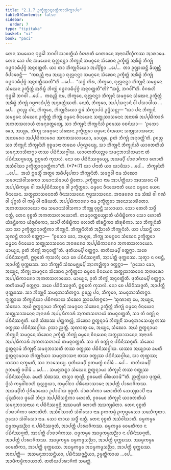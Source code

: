 ```yaml
---
title: "2.1.7 ᩏᨠ᩠ᨡᩥᨲ᩠ᨲᩣᨶᩩᩅᨲ᩠ᨲᩥᨠᩣᩈᩥᨠ᩠ᨡᩣᨸᨴ"
tableOfContents: false
sidebar:
  order: 7
type: "tipitaka"
basket: "vi"
book: "paci"
---
```



<DynamicBreadcrumb />

<Division number="668" book="paci">

<Paragraph number="2155" book="paci">
ᨲᩮᨶ ᩈᨾᨿᩮᨶ ᨻᩩᨴ᩠ᨵᩮᩤ ᨽᨣᩅᩤ ᩈᩣᩅᨲ᩠ᨳᩥᨿᩴ ᩅᩥᩉᩁᨲᩥ ᨩᩮᨲᩅᨶᩮ ᩋᨶᩣᨳᨸᩥᨱ᩠ᨯᩥᨠᩔ ᩋᩣᩁᩣᨾᩮ. ᨲᩮᨶ ᨡᩮᩣ ᨸᨶ ᩈᨾᨿᩮᨶ ᨳᩩᩃᩖᨶᨶ᩠ᨴᩣ ᨽᩥᨠ᩠ᨡᩩᨶᩦ ᩈᨾᨣ᩠ᨣᩮᨶ ᩈᩴᨥᩮᨶ ᩏᨠ᩠ᨡᩥᨲ᩠ᨲᩴ ᩋᩁᩥᨭ᩠ᨮᩴ ᨽᩥᨠ᩠ᨡᩩᩴ ᨣᨴ᩠ᨵᨻᩣᨵᩥᨸᩩᨻ᩠ᨻᩴ ᩋᨶᩩᩅᨲ᩠ᨲᨲᩥ.
</Paragraph>

<Paragraph number="2156" book="paci">
ᨿᩣ ᨲᩣ ᨽᩥᨠ᩠ᨡᩩᨶᩥᨿᩮᩣ ᩋᨸ᩠ᨸᩥᨧ᩠ᨨᩣ …ᨸᩮ…  ᨲᩣ ᩏᨩ᩠ᨫᩣᨿᨶ᩠ᨲᩥ ᨡᩥᨿ᩠ᨿᨶ᩠ᨲᩥ ᩅᩥᨸᩣᨧᩮᨶ᩠ᨲᩥ—  “ᨠᨳᨬ᩠ᩉᩥ ᨶᩣᨾ ᩋᨿ᩠ᨿᩣ ᨳᩩᩃᩖᨶᨶ᩠ᨴᩣ ᩈᨾᨣ᩠ᨣᩮᨶ ᩈᩴᨥᩮᨶ ᩏᨠ᩠ᨡᩥᨲ᩠ᨲᩴ ᩋᩁᩥᨭ᩠ᨮᩴ ᨽᩥᨠ᩠ᨡᩩᩴ ᨣᨴ᩠ᨵᨻᩣᨵᩥᨸᩩᨻ᩠ᨻᩴ ᩋᨶᩩᩅᨲ᩠ᨲᩥᩔᨲᩦ”ᨲᩥ …ᨸᩮ…  “ᩈᨧ᩠ᨧᩴ ᨠᩥᩁ, ᨽᩥᨠ᩠ᨡᩅᩮ, ᨳᩩᩃᩖᨶᨶ᩠ᨴᩣ ᨽᩥᨠ᩠ᨡᩩᨶᩦ ᩈᨾᨣ᩠ᨣᩮᨶ ᩈᩴᨥᩮᨶ ᩏᨠ᩠ᨡᩥᨲ᩠ᨲᩴ ᩋᩁᩥᨭ᩠ᨮᩴ ᨽᩥᨠ᩠ᨡᩩᩴ ᨣᨴ᩠ᨵᨻᩣᨵᩥᨸᩩᨻ᩠ᨻᩴ ᩋᨶᩩᩅᨲ᩠ᨲᨲᩦ”ᨲᩥ? “ᩈᨧ᩠ᨧᩴ, ᨽᨣᩅᩤ”ᨲᩥ. ᩅᩥᨣᩁᩉᩥ ᨻᩩᨴ᩠ᨵᩮᩤ ᨽᨣᩅᩤ …ᨸᩮ…  ᨠᨳᨬ᩠ᩉᩥ ᨶᩣᨾ, ᨽᩥᨠ᩠ᨡᩅᩮ, ᨳᩩᩃᩖᨶᨶ᩠ᨴᩣ ᨽᩥᨠ᩠ᨡᩩᨶᩦ ᩈᨾᨣ᩠ᨣᩮᨶ ᩈᩴᨥᩮᨶ ᩏᨠ᩠ᨡᩥᨲ᩠ᨲᩴ ᩋᩁᩥᨭ᩠ᨮᩴ ᨽᩥᨠ᩠ᨡᩩᩴ ᨣᨴ᩠ᨵᨻᩣᨵᩥᨸᩩᨻ᩠ᨻᩴ ᩋᨶᩩᩅᨲ᩠ᨲᩥᩔᨲᩥ. ᨶᩮᨲᩴ, ᨽᩥᨠ᩠ᨡᩅᩮ, ᩋᨸ᩠ᨸᩈᨶ᩠ᨶᩣᨶᩴ ᩅᩤ ᨸᩈᩣᨴᩤᨿ …ᨸᩮ…  ᩑᩅᨬ᩠ᨧ ᨸᨶ, ᨽᩥᨠ᩠ᨡᩅᩮ, ᨽᩥᨠ᩠ᨡᩩᨶᩥᨿᩮᩣ ᩍᨾᩴ ᩈᩥᨠ᩠ᨡᩣᨸᨴᩴ ᩏᨴ᩠ᨴᩥᩈᨶ᩠ᨲᩩ—
</Paragraph>

</Division>
<Division number="669" book="paci">

<Paragraph number="2157" book="paci">
<Emphasis>“ᨿᩣ ᨸᨶ ᨽᩥᨠ᩠ᨡᩩᨶᩦ ᩈᨾᨣ᩠ᨣᩮᨶ ᩈᩴᨥᩮᨶ ᩏᨠ᩠ᨡᩥᨲ᩠ᨲᩴ ᨽᩥᨠ᩠ᨡᩩᩴ ᨵᨾ᩠ᨾᩮᨶ ᩅᩥᨶᨿᩮᨶ ᩈᨲ᩠ᨳᩩᩈᩣᩈᨶᩮᨶ ᩋᨶᩣᨴᩁᩴ ᩋᨸ᩠ᨸᨭᩥᨠᩣᩁᩴ ᩋᨠᨲᩈᩉᩣᨿᩴ ᨲᨾᨶᩩᩅᨲ᩠ᨲᩮᨿ᩠ᨿ, ᩈᩣ ᨽᩥᨠ᩠ᨡᩩᨶᩦ ᨽᩥᨠ᩠ᨡᩩᨶᩦᩉᩥ ᩑᩅᨾᩔ ᩅᨧᨶᩦᨿᩣ—  ‘ᩑᩈᩮᩣ ᨡᩮᩣ, ᩋᨿ᩠ᨿᩮ, ᨽᩥᨠ᩠ᨡᩩ ᩈᨾᨣ᩠ᨣᩮᨶ ᩈᩴᨥᩮᨶ ᩏᨠ᩠ᨡᩥᨲ᩠ᨲᩮᩣ ᨵᨾ᩠ᨾᩮᨶ ᩅᩥᨶᨿᩮᨶ ᩈᨲ᩠ᨳᩩᩈᩣᩈᨶᩮᨶ ᩋᨶᩣᨴᩁᩮᩣ ᩋᨸ᩠ᨸᨭᩥᨠᩣᩁᩮᩣ ᩋᨠᨲᩈᩉᩣᨿᩮᩣ, ᨾᩣᨿ᩠ᨿᩮ, ᩑᨲᩴ ᨽᩥᨠ᩠ᨡᩩᩴ ᩋᨶᩩᩅᨲ᩠ᨲᩦ’ᨲᩥ. ᩑᩅᨬ᩠ᨧ ᩈᩣ ᨽᩥᨠ᩠ᨡᩩᨶᩦ ᨽᩥᨠ᩠ᨡᩩᨶᩦᩉᩥ ᩅᩩᨧ᩠ᨧᨾᩣᨶᩣ ᨲᨳᩮᩅ ᨸᨣ᩠ᨣᨱ᩠ᩉᩮᨿ᩠ᨿ, ᩈᩣ ᨽᩥᨠ᩠ᨡᩩᨶᩦ ᨽᩥᨠ᩠ᨡᩩᨶᩦᩉᩥ ᨿᩣᩅᨲᨲᩥᨿᩴ ᩈᨾᨶᩩᨽᩣᩈᩥᨲᨻ᩠ᨻᩣ ᨲᩔ ᨸᨭᩥᨶᩥᩔᨣ᩠ᨣᩤᨿ. ᨿᩣᩅᨲᨲᩥᨿᨬ᩠ᨧᩮ ᩈᨾᨶᩩᨽᩣᩈᩥᨿᨾᩣᨶᩣ ᨲᩴ ᨸᨭᩥᨶᩥᩔᨩ᩠ᨩᩮᨿ᩠ᨿ, ᩍᨧ᩠ᨧᩮᨲᩴ ᨠᩩᩈᩃᩴ. ᨶᩮᩣ ᨧᩮ ᨸᨭᩥᨶᩥᩔᨩ᩠ᨩᩮᨿ᩠ᨿ, ᩋᨿᨾ᩠ᨸᩥ ᨸᩣᩁᩣᨩᩥᨠᩣ ᩉᩮᩣᨲᩥ ᩋᩈᩴᩅᩤᩈᩣ ᩏᨠ᩠ᨡᩥᨲ᩠ᨲᩣᨶᩩᩅᨲ᩠ᨲᩥᨠᩣ”</Emphasis>ᨲᩥ. (*7*:<Emphasis>7</Emphasis>)
</Paragraph>

</Division>
<Division number="670" book="paci">

<Paragraph number="2158" book="paci">
<Emphasis>ᨿᩣ ᨸᨶᩣ</Emphasis>ᨲᩥ ᨿᩣ ᨿᩣᨴᩥᩈᩣ …ᨸᩮ…  <Emphasis>ᨽᩥᨠ᩠ᨡᩩᨶᩦ</Emphasis>ᨲᩥ …ᨸᩮ…  ᩋᨿᩴ ᩍᨾᩈ᩠ᨾᩥᩴ ᩋᨲ᩠ᨳᩮ ᩋᨵᩥᨸ᩠ᨸᩮᨲᩣ ᨽᩥᨠ᩠ᨡᩩᨶᩦᨲᩥ.
</Paragraph>

<Paragraph number="2159" book="paci">
<Emphasis>ᩈᨾᨣ᩠ᨣᩮᩤ</Emphasis> ᨶᩣᨾ ᩈᩴᨥᩮᩣ ᩈᨾᩣᨶᩈᩴᩅᩤᩈᨠᩮᩣ ᩈᨾᩣᨶᩈᩦᨾᩣᨿᩴ ᨮᩥᨲᩮᩣ.
</Paragraph>

<Paragraph number="2160" book="paci">
<Emphasis>ᩏᨠ᩠ᨡᩥᨲ᩠ᨲᩮᩣ</Emphasis> ᨶᩣᨾ ᩋᩣᨸᨲ᩠ᨲᩥᨿᩣ ᩋᨴᩔᨶᩮ ᩅᩤ ᩋᨸ᩠ᨸᨭᩥᨠᨾ᩠ᨾᩮ ᩅᩤ ᩋᨸ᩠ᨸᨭᩥᨶᩥᩔᨣ᩠ᨣᩮ ᩅᩤ ᩏᨠ᩠ᨡᩥᨲ᩠ᨲᩮᩣ.
</Paragraph>

<Paragraph number="2161" book="paci">
<Emphasis>ᨵᨾ᩠ᨾᩮᨶ ᩅᩥᨶᨿᩮᨶᩣ</Emphasis>ᨲᩥ ᨿᩮᨶ ᨵᨾ᩠ᨾᩮᨶ ᨿᩮᨶ ᩅᩥᨶᨿᩮᨶ.
</Paragraph>

<Paragraph number="2162" book="paci">
<Emphasis>ᩈᨲ᩠ᨳᩩᩈᩣᩈᨶᩮᨶᩣ</Emphasis>ᨲᩥ ᨩᩥᨶᩈᩣᩈᨶᩮᨶ ᨻᩩᨴ᩠ᨵᩈᩣᩈᨶᩮᨶ.
</Paragraph>

<Paragraph number="2163" book="paci">
<Emphasis>ᩋᨶᩣᨴᩁᩮᩣ</Emphasis> ᨶᩣᨾ ᩈᩴᨥᩴ ᩅᩤ ᨣᨱᩴ ᩅᩤ ᨸᩩᨣ᩠ᨣᩃᩴ ᩅᩤ ᨠᨾ᩠ᨾᩴ ᩅᩤ ᨶᩣᨴᩥᨿᨲᩥ.
</Paragraph>

<Paragraph number="2164" book="paci">
<Emphasis>ᩋᨸ᩠ᨸᨭᩥᨠᩣᩁᩮᩣ</Emphasis> ᨶᩣᨾ ᩏᨠ᩠ᨡᩥᨲ᩠ᨲᩮᩣ ᩋᨶᩮᩣᩈᩣᩁᩥᨲᩮᩣ.
</Paragraph>

<Paragraph number="2165" book="paci">
<Emphasis>ᩋᨠᨲᩈᩉᩣᨿᩮᩣ</Emphasis> ᨶᩣᨾ ᩈᨾᩣᨶᩈᩴᩅᩤᩈᨠᩣ ᨽᩥᨠ᩠ᨡᩪ ᩅᩩᨧ᩠ᨧᨶ᩠ᨲᩥ ᩈᩉᩣᨿᩣ. ᩈᩮᩣ ᨲᩮᩉᩥ ᩈᨴ᩠ᨵᩥᩴ ᨶᨲ᩠ᨳᩥ, ᨲᩮᨶ ᩅᩩᨧ᩠ᨧᨲᩥ ᩋᨠᨲᩈᩉᩣᨿᩮᩣᨲᩥ.
</Paragraph>

<Paragraph number="2166" book="paci">
<Emphasis>ᨲᨾᨶᩩᩅᨲ᩠ᨲᩮᨿ᩠ᨿᩣ</Emphasis>ᨲᩥ ᨿᩴᨴᩥᨭ᩠ᨮᩥᨠᩮᩣ ᩈᩮᩣ ᩉᩮᩣᨲᩥ ᨿᩴᨡᨶ᩠ᨲᩥᨠᩮᩣ ᨿᩴᩁᩩᨧᩥᨠᩮᩣ, ᩈᩣᨸᩥ ᨲᩴᨴᩥᨭ᩠ᨮᩥᨠᩣ ᩉᩮᩣᨲᩥ ᨲᩴᨡᨶ᩠ᨲᩥᨠᩣ ᨲᩴᩁᩩᨧᩥᨠᩣ.
</Paragraph>

<Paragraph number="2167" book="paci">
<Emphasis>ᩈᩣ ᨽᩥᨠ᩠ᨡᩩᨶᩦ</Emphasis>ᨲᩥ ᨿᩣ ᩈᩣ ᩏᨠ᩠ᨡᩥᨲ᩠ᨲᩣᨶᩩᩅᨲ᩠ᨲᩥᨠᩣ ᨽᩥᨠ᩠ᨡᩩᨶᩦ.
</Paragraph>

<Paragraph number="2168" book="paci">
<Emphasis>ᨽᩥᨠ᩠ᨡᩩᨶᩦᩉᩦ</Emphasis>ᨲᩥ ᩋᨬ᩠ᨬᩣᩉᩥ ᨽᩥᨠ᩠ᨡᩩᨶᩦᩉᩥ. ᨿᩣ ᨸᩔᨶ᩠ᨲᩥ ᨿᩣ ᩈᩩᨱᨶ᩠ᨲᩥ ᨲᩣᩉᩥ ᩅᨲ᩠ᨲᨻ᩠ᨻᩣ—  “ᩑᩈᩮᩣ ᨡᩮᩣ, ᩋᨿ᩠ᨿᩮ, ᨽᩥᨠ᩠ᨡᩩ ᩈᨾᨣ᩠ᨣᩮᨶ ᩈᩴᨥᩮᨶ ᩏᨠ᩠ᨡᩥᨲ᩠ᨲᩮᩣ ᨵᨾ᩠ᨾᩮᨶ ᩅᩥᨶᨿᩮᨶ ᩈᨲ᩠ᨳᩩᩈᩣᩈᨶᩮᨶ ᩋᨶᩣᨴᩁᩮᩣ ᩋᨸ᩠ᨸᨭᩥᨠᩣᩁᩮᩣ ᩋᨠᨲᩈᩉᩣᨿᩮᩣ. ᨾᩣᨿ᩠ᨿᩮ, ᩑᨲᩴ ᨽᩥᨠ᩠ᨡᩩᩴ ᩋᨶᩩᩅᨲ᩠ᨲᩦ”ᨲᩥ. ᨴᩩᨲᩥᨿᨾ᩠ᨸᩥ ᩅᨲ᩠ᨲᨻ᩠ᨻᩣ. ᨲᨲᩥᨿᨾ᩠ᨸᩥ ᩅᨲ᩠ᨲᨻ᩠ᨻᩣ. ᩈᨧᩮ ᨸᨭᩥᨶᩥᩔᨩ᩠ᨩᨲᩥ, ᩍᨧ᩠ᨧᩮᨲᩴ ᨠᩩᩈᩃᩴ; ᨶᩮᩣ ᨧᩮ ᨸᨭᩥᨶᩥᩔᨩ᩠ᨩᨲᩥ, ᩋᩣᨸᨲ᩠ᨲᩥ ᨴᩩᨠ᩠ᨠᨭᩔ. ᩈᩩᨲ᩠ᩅᩣ ᨶ ᩅᨴᨶ᩠ᨲᩥ, ᩋᩣᨸᨲ᩠ᨲᩥ ᨴᩩᨠ᩠ᨠᨭᩔ. ᩈᩣ ᨽᩥᨠ᩠ᨡᩩᨶᩦ ᩈᩴᨥᨾᨩ᩠ᨫᨾ᩠ᨸᩥ ᩋᩣᨠᨯ᩠ᨰᩥᨲ᩠ᩅᩣ ᩅᨲ᩠ᨲᨻ᩠ᨻᩣ—  “ᩑᩈᩮᩣ ᨡᩮᩣ, ᩋᨿ᩠ᨿᩮ, ᨽᩥᨠ᩠ᨡᩩ ᩈᨾᨣ᩠ᨣᩮᨶ ᩈᩴᨥᩮᨶ ᩏᨠ᩠ᨡᩥᨲ᩠ᨲᩮᩣ ᨵᨾ᩠ᨾᩮᨶ ᩅᩥᨶᨿᩮᨶ ᩈᨲ᩠ᨳᩩᩈᩣᩈᨶᩮᨶ ᩋᨶᩣᨴᩁᩮᩣ ᩋᨸ᩠ᨸᨭᩥᨠᩣᩁᩮᩣ ᩋᨠᨲᩈᩉᩣᨿᩮᩣ. ᨾᩣᨿ᩠ᨿᩮ, ᩑᨲᩴ ᨽᩥᨠ᩠ᨡᩩᩴ ᩋᨶᩩᩅᨲ᩠ᨲᩦᨲᩥ. ᨴᩩᨲᩥᨿᨾ᩠ᨸᩥ ᩅᨲ᩠ᨲᨻ᩠ᨻᩣ. ᨲᨲᩥᨿᨾ᩠ᨸᩥ ᩅᨲ᩠ᨲᨻ᩠ᨻᩣ. ᩈᨧᩮ ᨸᨭᩥᨶᩥᩔᨩ᩠ᨩᨲᩥ, ᩍᨧ᩠ᨧᩮᨲᩴ ᨠᩩᩈᩃᩴ. ᨶᩮᩣ ᨧᩮ ᨸᨭᩥᨶᩥᩔᨩ᩠ᨩᨲᩥ, ᩋᩣᨸᨲ᩠ᨲᩥ ᨴᩩᨠ᩠ᨠᨭᩔ. ᩈᩣ ᨽᩥᨠ᩠ᨡᩩᨶᩦ ᩈᨾᨶᩩᨽᩣᩈᩥᨲᨻ᩠ᨻᩣ. ᩑᩅᨬ᩠ᨧ ᨸᨶ, ᨽᩥᨠ᩠ᨡᩅᩮ, ᩈᨾᨶᩩᨽᩣᩈᩥᨲᨻ᩠ᨻᩣ. ᨻ᩠ᨿᨲ᩠ᨲᩣᨿ ᨽᩥᨠ᩠ᨡᩩᨶᩥᨿᩣ ᨸᨭᩥᨻᩃᩣᨿ ᩈᩴᨥᩮᩣ ᨬᩣᨸᩮᨲᨻ᩠ᨻᩮᩣ—
</Paragraph>

</Division>
<Division number="671" book="paci">

<Paragraph number="2169" book="paci">
‘ᩈᩩᨱᩣᨲᩩ ᨾᩮ, ᩋᨿ᩠ᨿᩮ, ᩈᩴᨥᩮᩣ. ᩋᨿᩴ ᩍᨲ᩠ᨳᨶ᩠ᨶᩣᨾᩣ ᨽᩥᨠ᩠ᨡᩩᨶᩦ ᩈᨾᨣ᩠ᨣᩮᨶ ᩈᩴᨥᩮᨶ ᩏᨠ᩠ᨡᩥᨲ᩠ᨲᩴ ᨽᩥᨠ᩠ᨡᩩᩴ ᨵᨾ᩠ᨾᩮᨶ ᩅᩥᨶᨿᩮᨶ ᩈᨲ᩠ᨳᩩᩈᩣᩈᨶᩮᨶ ᩋᨶᩣᨴᩁᩴ ᩋᨸ᩠ᨸᨭᩥᨠᩣᩁᩴ ᩋᨠᨲᩈᩉᩣᨿᩴ ᨲᨾᨶᩩᩅᨲ᩠ᨲᨲᩥ, ᩈᩣ ᨲᩴ ᩅᨲ᩠ᨳᩩᩴ ᨶ ᨸᨭᩥᨶᩥᩔᨩ᩠ᨩᨲᩥ. ᨿᨴᩥ ᩈᩴᨥᩔ ᨸᨲ᩠ᨲᨠᩃᩖᩴ, ᩈᩴᨥᩮᩣ ᩍᨲ᩠ᨳᨶ᩠ᨶᩣᨾᩴ ᨽᩥᨠ᩠ᨡᩩᨶᩥᩴ ᩈᨾᨶᩩᨽᩣᩈᩮᨿ᩠ᨿ ᨲᩔ ᩅᨲ᩠ᨳᩩᩔ ᨸᨭᩥᨶᩥᩔᨣ᩠ᨣᩤᨿ. ᩑᩈᩣ ᨬᨲ᩠ᨲᩥ.
</Paragraph>

<Paragraph number="2170" book="paci">
ᩈᩩᨱᩣᨲᩩ ᨾᩮ, ᩋᨿ᩠ᨿᩮ, ᩈᩴᨥᩮᩣ. ᩋᨿᩴ ᩍᨲ᩠ᨳᨶ᩠ᨶᩣᨾᩣ ᨽᩥᨠ᩠ᨡᩩᨶᩦ ᩈᨾᨣ᩠ᨣᩮᨶ ᩈᩴᨥᩮᨶ ᩏᨠ᩠ᨡᩥᨲ᩠ᨲᩴ ᨽᩥᨠ᩠ᨡᩩᩴ ᨵᨾ᩠ᨾᩮᨶ ᩅᩥᨶᨿᩮᨶ ᩈᨲ᩠ᨳᩩᩈᩣᩈᨶᩮᨶ ᩋᨶᩣᨴᩁᩴ ᩋᨸ᩠ᨸᨭᩥᨠᩣᩁᩴ ᩋᨠᨲᩈᩉᩣᨿᩴ ᨲᨾᨶᩩᩅᨲ᩠ᨲᨲᩥ. ᩈᩣ ᨲᩴ ᩅᨲ᩠ᨳᩩᩴ ᨶ ᨸᨭᩥᨶᩥᩔᨩ᩠ᨩᨲᩥ. ᩈᩴᨥᩮᩣ ᩍᨲ᩠ᨳᨶ᩠ᨶᩣᨾᩴ ᨽᩥᨠ᩠ᨡᩩᨶᩥᩴ ᩈᨾᨶᩩᨽᩣᩈᨲᩥ ᨲᩔ ᩅᨲ᩠ᨳᩩᩔ ᨸᨭᩥᨶᩥᩔᨣ᩠ᨣᩤᨿ. ᨿᩔᩣ ᩋᨿ᩠ᨿᩣᨿ ᨡᨾᨲᩥ ᩍᨲ᩠ᨳᨶ᩠ᨶᩣᨾᩣᨿ ᨽᩥᨠ᩠ᨡᩩᨶᩥᨿᩣ ᩈᨾᨶᩩᨽᩣᩈᨶᩣ ᨲᩔ ᩅᨲ᩠ᨳᩩᩔ ᨸᨭᩥᨶᩥᩔᨣ᩠ᨣᩤᨿ, ᩈᩣ ᨲᩩᨱ᩠ᩉᩔ; ᨿᩔᩣ ᨶᨠ᩠ᨡᨾᨲᩥ, ᩈᩣ ᨽᩣᩈᩮᨿ᩠ᨿ.
</Paragraph>

<Paragraph number="2171" book="paci">
ᨴᩩᨲᩥᨿᨾ᩠ᨸᩥ ᩑᨲᨾᨲ᩠ᨳᩴ ᩅᨴᩤᨾᩥ …ᨸᩮ…  ᨲᨲᩥᨿᨾ᩠ᨸᩥ ᩑᨲᨾᨲ᩠ᨳᩴ ᩅᨴᩤᨾᩥ …ᨸᩮ… .
</Paragraph>

<Paragraph number="2172" book="paci">
ᩈᨾᨶᩩᨽᨭ᩠ᨮᩣ ᩈᩴᨥᩮᨶ ᩍᨲ᩠ᨳᨶ᩠ᨶᩣᨾᩣ ᨽᩥᨠ᩠ᨡᩩᨶᩦ ᨲᩔ ᩅᨲ᩠ᨳᩩᩔ ᨸᨭᩥᨶᩥᩔᨣ᩠ᨣᩤᨿ. ᨡᨾᨲᩥ ᩈᩴᨥᩔ, ᨲᩈ᩠ᨾᩣ ᨲᩩᨱ᩠ᩉᩦ, ᩑᩅᨾᩮᨲᩴ ᨵᩤᩁᨿᩣᨾᩦ’”ᨲᩥ.
</Paragraph>

<Paragraph number="2173" book="paci">
ᨬᨲ᩠ᨲᩥᨿᩣ ᨴᩩᨠ᩠ᨠᨭᩴ, ᨴ᩠ᩅᩦᩉᩥ ᨠᨾ᩠ᨾᩅᩤᨧᩣᩉᩥ ᨳᩩᩃᩖᨧ᩠ᨧᨿᩣ, ᨠᨾ᩠ᨾᩅᩤᨧᩣ ᨸᩁᩥᨿᩮᩣᩈᩣᨶᩮ ᩋᩣᨸᨲ᩠ᨲᩥ ᨸᩣᩁᩣᨩᩥᨠᩔ.
</Paragraph>

<Paragraph number="2174" book="paci">
<Emphasis>ᩋᨿᨾ᩠ᨸᩦ</Emphasis>ᨲᩥ ᨸᩩᩁᩥᨾᩣᨿᩮᩣ ᩏᨸᩣᨴᩤᨿ ᩅᩩᨧ᩠ᨧᨲᩥ.
</Paragraph>

<Paragraph number="2175" book="paci">
<Emphasis>ᨸᩣᩁᩣᨩᩥᨠᩣ ᩉᩮᩣᨲᩦ</Emphasis>ᨲᩥ ᩈᩮᨿ᩠ᨿᨳᩣᨸᩥ ᨶᩣᨾ ᨸᩩᨳᩩᩈᩥᩃᩣ ᨴ᩠ᩅᩮᨵᩤ ᨽᩥᨶ᩠ᨶᩣ ᩋᨸ᩠ᨸᨭᩥᩈᨶ᩠ᨵᩥᨠᩣ ᩉᩮᩣᨲᩥ, ᩑᩅᨾᩮᩅ ᨽᩥᨠ᩠ᨡᩩᨶᩦ ᨿᩣᩅᨲᨲᩥᨿᩴ ᩈᨾᨶᩩᨽᩣᩈᨶᩣᨿ ᨶ ᨸᨭᩥᨶᩥᩔᨩ᩠ᨩᨶ᩠ᨲᩦ ᩋᩔᨾᨱᩦ ᩉᩮᩣᨲᩥ ᩋᩈᨠ᩠ᨿᨵᩦᨲᩣ. ᨲᩮᨶ ᩅᩩᨧ᩠ᨧᨲᩥ ᨸᩣᩁᩣᨩᩥᨠᩣ ᩉᩮᩣᨲᩦᨲᩥ.
</Paragraph>

<Paragraph number="2176" book="paci">
<Emphasis>ᩋᩈᩴᩅᩤᩈᩣ</Emphasis>ᨲᩥ <Emphasis>ᩈᩴᩅᩤᩈᩮᩣ</Emphasis> ᨶᩣᨾ ᩑᨠᨠᨾ᩠ᨾᩴ ᩑᨠᩩᨴ᩠ᨴᩮᩈᩮᩣ ᩈᨾᩈᩥᨠ᩠ᨡᨲᩣ. ᩑᩈᩮᩣ ᩈᩴᩅᩤᩈᩮᩣ ᨶᩣᨾ. ᩈᩮᩣ ᨲᩣᨿ ᩈᨴ᩠ᨵᩥᩴ ᨶᨲ᩠ᨳᩥ. ᨲᩮᨶ ᩅᩩᨧ᩠ᨧᨲᩥ ᩋᩈᩴᩅᩤᩈᩣᨲᩥ.
</Paragraph>

</Division>
<Division number="672" book="paci">

<Paragraph number="2177" book="paci">
ᨵᨾ᩠ᨾᨠᨾ᩠ᨾᩮ ᨵᨾ᩠ᨾᨠᨾ᩠ᨾᩈᨬ᩠ᨬᩣ ᨶ ᨸᨭᩥᨶᩥᩔᨩ᩠ᨩᨲᩥ, ᩋᩣᨸᨲ᩠ᨲᩥ ᨸᩣᩁᩣᨩᩥᨠᩔ. ᨵᨾ᩠ᨾᨠᨾ᩠ᨾᩮ ᩅᩮᨾᨲᩥᨠᩣ ᨶ ᨸᨭᩥᨶᩥᩔᨩ᩠ᨩᨲᩥ, ᩋᩣᨸᨲ᩠ᨲᩥ ᨸᩣᩁᩣᨩᩥᨠᩔ. ᨵᨾ᩠ᨾᨠᨾ᩠ᨾᩮ ᩋᨵᨾ᩠ᨾᨠᨾ᩠ᨾᩈᨬ᩠ᨬᩣ ᨶ ᨸᨭᩥᨶᩥᩔᨩ᩠ᨩᨲᩥ, ᩋᩣᨸᨲ᩠ᨲᩥ ᨸᩣᩁᩣᨩᩥᨠᩔ.
</Paragraph>

<Paragraph number="2178" book="paci">
ᩋᨵᨾ᩠ᨾᨠᨾ᩠ᨾᩮ ᨵᨾ᩠ᨾᨠᨾ᩠ᨾᩈᨬ᩠ᨬᩣ, ᩋᩣᨸᨲ᩠ᨲᩥ ᨴᩩᨠ᩠ᨠᨭᩔ. ᩋᨵᨾ᩠ᨾᨠᨾ᩠ᨾᩮ ᩅᩮᨾᨲᩥᨠᩣ, ᩋᩣᨸᨲ᩠ᨲᩥ ᨴᩩᨠ᩠ᨠᨭᩔ. ᩋᨵᨾ᩠ᨾᨠᨾ᩠ᨾᩮ ᩋᨵᨾ᩠ᨾᨠᨾ᩠ᨾᩈᨬ᩠ᨬᩣ, ᩋᩣᨸᨲ᩠ᨲᩥ ᨴᩩᨠ᩠ᨠᨭᩔ.
</Paragraph>

</Division>
<Division number="673" book="paci">

<Paragraph number="2179" book="paci">
ᩋᨶᩣᨸᨲ᩠ᨲᩥ—  ᩋᩈᨾᨶᩩᨽᩣᩈᨶ᩠ᨲᩥᨿᩣ, ᨸᨭᩥᨶᩥᩔᨩ᩠ᨩᨶ᩠ᨲᩥᨿᩣ, ᩏᨾ᩠ᨾᨲ᩠ᨲᩥᨠᩣᨿ …ᨸᩮ…  ᩋᩣᨴᩥᨠᨾ᩠ᨾᩥᨠᩣᨿᩣᨲᩥ.

</Paragraph>
</Division>

<Paragraph number="2180" type="center" book="paci">
ᨲᨲᩥᨿᨸᩣᩁᩣᨩᩥᨠᩴ ᩈᨾᨲ᩠ᨲᩴ.
</Paragraph>
